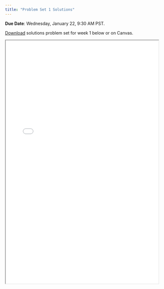 ```yaml
---
title: "Problem Set 1 Solutions"
---
```


**Due Date**: Wednesday, January 22, 9:30 AM PST.

[Download](https://github.com/emoriebeck/psc290-dataviz-WQ25/raw/refs/heads/main/assignments/03-problem-sets/01-ps01/ps1-solutions.zip) solutions problem set for week 1 below or on Canvas.

<iframe class="slide-deck" src="/static/ps/problemset1-solution.pdf" width="100%" height="800">

</iframe>
